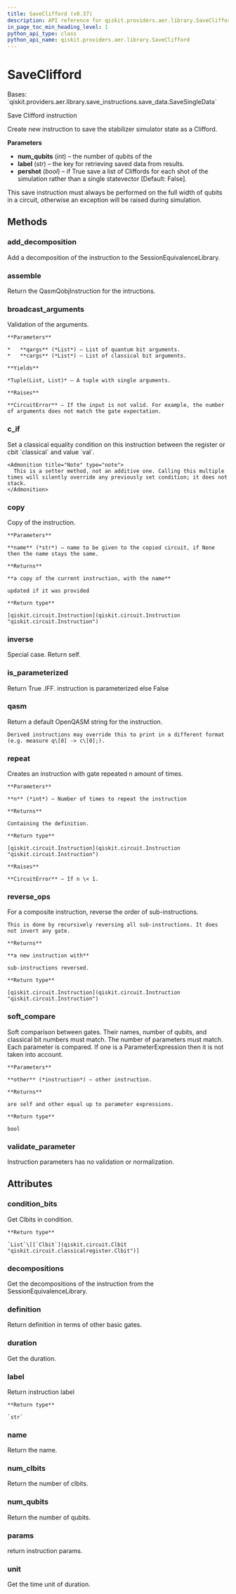```yaml
---
title: SaveClifford (v0.37)
description: API reference for qiskit.providers.aer.library.SaveClifford in qiskit v0.37
in_page_toc_min_heading_level: 1
python_api_type: class
python_api_name: qiskit.providers.aer.library.SaveClifford
---
```


# SaveClifford

<Class id="qiskit.providers.aer.library.SaveClifford" isDedicatedPage={true} github="https://github.com/qiskit/qiskit-aer/tree/stable/0.10/qiskit/providers/aer/library/save_instructions/save_clifford.py" signature="SaveClifford(num_qubits, label='clifford', pershot=False)" modifiers="class">
  Bases: `qiskit.providers.aer.library.save_instructions.save_data.SaveSingleData`

  Save Clifford instruction

  Create new instruction to save the stabilizer simulator state as a Clifford.

  **Parameters**

  *   **num\_qubits** (*int*) – the number of qubits of the
  *   **label** (*str*) – the key for retrieving saved data from results.
  *   **pershot** (*bool*) – if True save a list of Cliffords for each shot of the simulation rather than a single statevector \[Default: False].

  <Admonition title="Note" type="note">
    This save instruction must always be performed on the full width of qubits in a circuit, otherwise an exception will be raised during simulation.
  </Admonition>

  ## Methods

  <span id="qiskit-providers-aer-library-saveclifford-add-decomposition" />

  ### add\_decomposition

  <Function id="qiskit.providers.aer.library.SaveClifford.add_decomposition" signature="SaveClifford.add_decomposition(decomposition)">
    Add a decomposition of the instruction to the SessionEquivalenceLibrary.
  </Function>

  <span id="qiskit-providers-aer-library-saveclifford-assemble" />

  ### assemble

  <Function id="qiskit.providers.aer.library.SaveClifford.assemble" signature="SaveClifford.assemble()">
    Return the QasmQobjInstruction for the intructions.
  </Function>

  <span id="qiskit-providers-aer-library-saveclifford-broadcast-arguments" />

  ### broadcast\_arguments

  <Function id="qiskit.providers.aer.library.SaveClifford.broadcast_arguments" signature="SaveClifford.broadcast_arguments(qargs, cargs)">
    Validation of the arguments.

    **Parameters**

    *   **qargs** (*List*) – List of quantum bit arguments.
    *   **cargs** (*List*) – List of classical bit arguments.

    **Yields**

    *Tuple(List, List)* – A tuple with single arguments.

    **Raises**

    **CircuitError** – If the input is not valid. For example, the number of arguments does not match the gate expectation.
  </Function>

  <span id="qiskit-providers-aer-library-saveclifford-c-if" />

  ### c\_if

  <Function id="qiskit.providers.aer.library.SaveClifford.c_if" signature="SaveClifford.c_if(classical, val)">
    Set a classical equality condition on this instruction between the register or cbit `classical` and value `val`.

    <Admonition title="Note" type="note">
      This is a setter method, not an additive one. Calling this multiple times will silently override any previously set condition; it does not stack.
    </Admonition>
  </Function>

  <span id="qiskit-providers-aer-library-saveclifford-copy" />

  ### copy

  <Function id="qiskit.providers.aer.library.SaveClifford.copy" signature="SaveClifford.copy(name=None)">
    Copy of the instruction.

    **Parameters**

    **name** (*str*) – name to be given to the copied circuit, if None then the name stays the same.

    **Returns**

    **a copy of the current instruction, with the name**

    updated if it was provided

    **Return type**

    [qiskit.circuit.Instruction](qiskit.circuit.Instruction "qiskit.circuit.Instruction")
  </Function>

  <span id="qiskit-providers-aer-library-saveclifford-inverse" />

  ### inverse

  <Function id="qiskit.providers.aer.library.SaveClifford.inverse" signature="SaveClifford.inverse()">
    Special case. Return self.
  </Function>

  <span id="qiskit-providers-aer-library-saveclifford-is-parameterized" />

  ### is\_parameterized

  <Function id="qiskit.providers.aer.library.SaveClifford.is_parameterized" signature="SaveClifford.is_parameterized()">
    Return True .IFF. instruction is parameterized else False
  </Function>

  <span id="qiskit-providers-aer-library-saveclifford-qasm" />

  ### qasm

  <Function id="qiskit.providers.aer.library.SaveClifford.qasm" signature="SaveClifford.qasm()">
    Return a default OpenQASM string for the instruction.

    Derived instructions may override this to print in a different format (e.g. measure q\[0] -> c\[0];).
  </Function>

  <span id="qiskit-providers-aer-library-saveclifford-repeat" />

  ### repeat

  <Function id="qiskit.providers.aer.library.SaveClifford.repeat" signature="SaveClifford.repeat(n)">
    Creates an instruction with gate repeated n amount of times.

    **Parameters**

    **n** (*int*) – Number of times to repeat the instruction

    **Returns**

    Containing the definition.

    **Return type**

    [qiskit.circuit.Instruction](qiskit.circuit.Instruction "qiskit.circuit.Instruction")

    **Raises**

    **CircuitError** – If n \< 1.
  </Function>

  <span id="qiskit-providers-aer-library-saveclifford-reverse-ops" />

  ### reverse\_ops

  <Function id="qiskit.providers.aer.library.SaveClifford.reverse_ops" signature="SaveClifford.reverse_ops()">
    For a composite instruction, reverse the order of sub-instructions.

    This is done by recursively reversing all sub-instructions. It does not invert any gate.

    **Returns**

    **a new instruction with**

    sub-instructions reversed.

    **Return type**

    [qiskit.circuit.Instruction](qiskit.circuit.Instruction "qiskit.circuit.Instruction")
  </Function>

  <span id="qiskit-providers-aer-library-saveclifford-soft-compare" />

  ### soft\_compare

  <Function id="qiskit.providers.aer.library.SaveClifford.soft_compare" signature="SaveClifford.soft_compare(other)">
    Soft comparison between gates. Their names, number of qubits, and classical bit numbers must match. The number of parameters must match. Each parameter is compared. If one is a ParameterExpression then it is not taken into account.

    **Parameters**

    **other** (*instruction*) – other instruction.

    **Returns**

    are self and other equal up to parameter expressions.

    **Return type**

    bool
  </Function>

  <span id="qiskit-providers-aer-library-saveclifford-validate-parameter" />

  ### validate\_parameter

  <Function id="qiskit.providers.aer.library.SaveClifford.validate_parameter" signature="SaveClifford.validate_parameter(parameter)">
    Instruction parameters has no validation or normalization.
  </Function>

  ## Attributes

  ### condition\_bits

  <Attribute id="qiskit.providers.aer.library.SaveClifford.condition_bits">
    Get Clbits in condition.

    **Return type**

    `List`\[[`Clbit`](qiskit.circuit.Clbit "qiskit.circuit.classicalregister.Clbit")]
  </Attribute>

  ### decompositions

  <Attribute id="qiskit.providers.aer.library.SaveClifford.decompositions">
    Get the decompositions of the instruction from the SessionEquivalenceLibrary.
  </Attribute>

  ### definition

  <Attribute id="qiskit.providers.aer.library.SaveClifford.definition">
    Return definition in terms of other basic gates.
  </Attribute>

  ### duration

  <Attribute id="qiskit.providers.aer.library.SaveClifford.duration">
    Get the duration.
  </Attribute>

  ### label

  <Attribute id="qiskit.providers.aer.library.SaveClifford.label">
    Return instruction label

    **Return type**

    `str`
  </Attribute>

  ### name

  <Attribute id="qiskit.providers.aer.library.SaveClifford.name">
    Return the name.
  </Attribute>

  ### num\_clbits

  <Attribute id="qiskit.providers.aer.library.SaveClifford.num_clbits">
    Return the number of clbits.
  </Attribute>

  ### num\_qubits

  <Attribute id="qiskit.providers.aer.library.SaveClifford.num_qubits">
    Return the number of qubits.
  </Attribute>

  ### params

  <Attribute id="qiskit.providers.aer.library.SaveClifford.params">
    return instruction params.
  </Attribute>

  ### unit

  <Attribute id="qiskit.providers.aer.library.SaveClifford.unit">
    Get the time unit of duration.
  </Attribute>
</Class>

